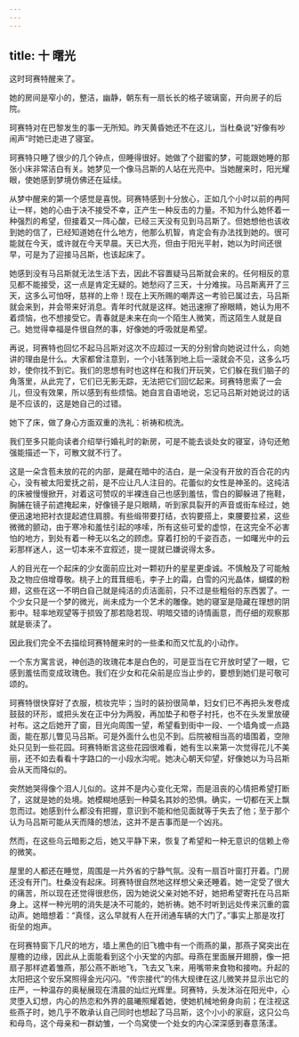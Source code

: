 ```yaml
---
---
---
```

title: 十 曙光
---




这时珂赛特醒来了。

她的房间是窄小的，整洁，幽静，朝东有一扇长长的格子玻璃窗，开向房子的后院。

珂赛特对在巴黎发生的事一无所知。昨天黄昏她还不在这儿，当杜桑说“好像有吵闹声”时她已走进了寝室。

珂赛特只睡了很少的几个钟点，但睡得很好。她做了个甜蜜的梦，可能跟她睡的那张小床非常洁白有关。她梦见一个像马吕斯的人站在光亮中。当她醒来时，阳光耀眼，使她感到梦境仿佛还在延续。

从梦中醒来的第一个感觉是喜悦。珂赛特感到十分放心，正如几个小时以前的冉阿让一样，她的心由于决不接受不幸，正产生一种反击的力量。不知为什么她怀着一种强烈的希望，但接着又一阵心酸，已经三天没有见到马吕斯了。但她想他也该收到她的信了，已经知道她在什么地方，他那么机智，肯定会有办法找到她的。很可能就在今天，或许就在今天早晨。天已大亮，但由于阳光平射，她以为时间还很早，可是为了迎接马吕斯，也该起床了。

她感到没有马吕斯就无法生活下去，因此不容置疑马吕斯就会来的。任何相反的意见都不能接受，这一点是肯定无疑的。她愁闷了三天，十分难挨。马吕斯离开了三天，这多么可怕呀，慈祥的上帝！现在上天所赐的嘲弄这一考验已属过去，马吕斯就会来到，并会带来好消息。青年时代就是这样。她迅速擦了擦眼睛，她认为用不着烦恼，也不想接受它。青春就是未来在向一个陌生人微笑，而这陌生人就是自己。她觉得幸福是件很自然的事，好像她的呼吸就是希望。

再说，珂赛特也回忆不起马吕斯对这次不应超过一天的分别曾向她说过什么，向她讲的理由是什么。大家都曾注意到，一个小钱落到地上后一滚就会不见，这多么巧妙，使你找不到它。我们的思想有时也这样在和我们开玩笑，它们躲在我们脑子的角落里，从此完了，它们已无影无踪，无法把它们回忆起来。珂赛特思索了一会儿，但没有效果，所以感到有些烦恼。她自言自语地说，忘记马吕斯对她说过的话是不应该的，这是她自己的过错。

她下了床，做了身心方面双重的洗礼：祈祷和梳洗。

我们至多只能向读者介绍举行婚礼时的新房，可是不能去谈处女的寝室，诗句还勉强能描述一下，可散文就不行了。

这是一朵含苞未放的花的内部，是藏在暗中的洁白，是一朵没有开放的百合花的内心，没有被太阳爱抚之前，是不应让凡人注目的。花蕾似的女性是神圣的。这纯洁的床被慢慢掀开，对着这可赞叹的半裸连自己也感到羞怯，雪白的脚躲进了拖鞋，胸脯在镜子前遮掩起来，好像镜子是只眼睛，听到家具裂开的声音或街车经过，她便迅速地把衬衣提起遮住肩膀。有些缎带要打结，衣钩要搭上，束腰要拉紧，这些微微的颤动，由于寒冷和羞怯引起的哆嗦，所有这些可爱的虚惊，在这完全不必害怕的地方，到处有着一种无以名之的顾虑。穿着打扮的千姿百态，一如曙光中的云彩那样迷人，这一切本来不宜叙述，提一提就已嫌说得太多。

人的目光在一个起床的少女面前应比对一颗初升的星星更虔诚。不慎触及了可能触及之物应倍增尊敬。桃子上的茸茸细毛，李子上的霜，白雪的闪光晶体，蝴蝶的粉翅，这些在这一不明白自己就是纯洁的贞洁面前，只不过是些粗俗的东西罢了。一个少女只是一个梦的微光，尚未成为一个艺术的雕像。她的寝室是隐藏在理想的阴影中。轻率地观望等于损毁了那若隐若现、明暗交错的诗情画意，而仔细的观察那就是亵渎了。

因此我们完全不去描绘珂赛特醒来时的一些柔和而又忙乱的小动作。

一个东方寓言说，神创造的玫瑰花本是白色的，可是亚当在它开放时望了一眼，它感到羞怯而变成玫瑰色。我们在少女和花朵前是应当止步的，要想到她们是可敬可颂的。

珂赛特很快穿好了衣服，梳妆完毕；当时的装扮很简单，妇女们已不再把头发卷成鼓鼓的环形，或把头发在正中分为两股，再加垫子和卷子衬托，也不在头发里放硬衬布。这之后她开了窗，目光向周围一望，希望看到街中一段、一个墙角或一点路面，能在那儿瞥见马吕斯。可是外面什么也见不到。后院被相当高的墙围着，空隙处只见到一些花园。珂赛特断言这些花园很难看，她有生以来第一次觉得花儿不美丽，还不如去看看十字路口的一小段水沟呢。她决心朝天仰望，好像她以为马吕斯会从天而降似的。

突然她哭得像个泪人儿似的。这并不是内心变化无常，而是沮丧的心情把希望打断了，这就是她的处境。她模糊地感到一种莫名其妙的恐惧。确实，一切都在天上飘忽而过。她感到什么都没有把握，意识到不能和他见面就等于失去了他；至于那个认为马吕斯可能从天而降的想法，这并不是吉事而是一个凶兆。

然而，在这些乌云暗影之后，她又平静下来，恢复了希望和一种无意识的信赖上帝的微笑。

屋里的人都还在睡觉，周围是一片外省的宁静气氛。没有一扇百叶窗打开着。门房还没有开门。杜桑没有起床。珂赛特很自然地这样想父亲还睡着。她一定受了很大的痛苦，所以现在还觉得很悲伤，因为她说父亲对她不好，她把希望寄托在马吕斯身上。这样一种光明的消失是决不可能的，她祈祷。她不时听到远处传来沉重的震动声。她暗想着：“真怪，这么早就有人在开闭通车辆的大门了。”事实上那是攻打街垒的炮声。

在珂赛特窗下几尺的地方，墙上黑色的旧飞檐中有一个雨燕的巢，那燕子窝突出在屋檐的边缘，因此从上面能看到这个小天堂的内部。母燕在里面展开翅膀，像一把扇子那样遮着雏燕，那公燕不断地飞，飞去又飞来，用嘴带来食物和接吻。升起的太阳把这个安乐窝照得金光闪闪。“传宗接代”的伟大规律在这儿微笑并显示出它的庄严，一种温存的奥秘展现在清晨的灿烂光辉里。珂赛特，头发沐浴在阳光中，心灵堕入幻想，内心的热恋和外界的晨曦照耀着她，使她机械地俯身向前；在注视这些燕子时，她几乎不敢承认自己同时也想起了马吕斯，这个小小的家庭，这只公鸟和母鸟，这个母亲和一群幼雏，一个鸟窝使一个处女的内心深深感到春意荡漾。
